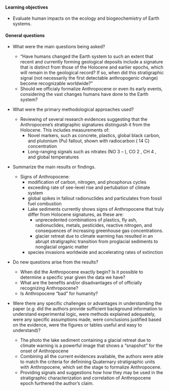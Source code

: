 #### Learning objectives

* Evaluate human impacts on the ecology and biogeochemistry of Earth systems.

#### General questions

* What were the main questions being asked?  

    + "Have humans changed the Earth system to such an extent that recent and currently forming geological deposits include a signature that is distinct from those of the Holocene and earlier epochs, which will remain in the geological record? If so, when did this stratigraphic signal (not necessarily the first detectable anthropogenic change) become recognizable worldwide?"
    + Should we officialy formalize Anthropocene or even its early events, considering the vast changes humans have done to the Earth system?  

* What were the primary methodological approaches used?  

    + Reviewing of several research evidences suggesting that the Anthropocene’s stratigraphic signatures distinguish it from the Holocene. This includes measurements of:
      + Novel markers, such as concrete, plastics, global black carbon, and plutonium (Pu) fallout, shown with radiocarbon ( 14 C) concentration
      + Long-ranging signals such as nitrates (NO 3 – ), CO 2 , CH 4 , and global temperatures


* Summarize the main results or findings.  

    + Signs of Anthropocene:
      + modification of carbon, nitrogen, and phosphorus cycles
      + exceeding rate of see-level rise and pertubation of climate system
      + global spikes in fallout radionuclides and particulates from fossil fuel combustion
      + Lake sediments currently shows signs of Anthropocene that truly differ from Holocene signatures, as these are:
        + unprecedented combinations of plastics, fly ash, radionuclides, metals, pesticides, reactive nitrogen, and consequences of increasing greenhouse gas concentrations.
        + glacier retreat due to climate warming has resulted in an abrupt stratigraphic transition from proglacial sediments to nonglacial organic matter
      + species invasions worldwide and accelerating rates of extinction
      

* Do new questions arise from the results?  

    + When did the Anthropocene exactly begin? Is it possible to determine a specific year given the data we have?
    + What are the benefits and/or disadvantages of of officially recognizing Anthropocene?
    + Is Anthropocene "bad" for humanity? 
    


* Were there any specific challenges or advantages in understanding the paper (*e.g.* did the authors provide sufficient background information to understand experimental logic, were methods explained adequately, were any specific assumptions made, were conclusions justified based on the evidence, were the figures or tables useful and easy to understand)?  

    + The photo the lake sediment containing a glacial retreat due to climate warning is a powerful image that shows a "snapshot" for the onset of Anthropocene
    + Combining all the current evidences available,  the authors were able to match the criteria for definining Quaternary stratigraphic units with Anthropocene, which set the stage to formalize Anthropocene.
    + Providing signals and suggestions how how they may be used in the stratigraphic characterization and correlation of Anthropocene epoch furthered the author's claim.